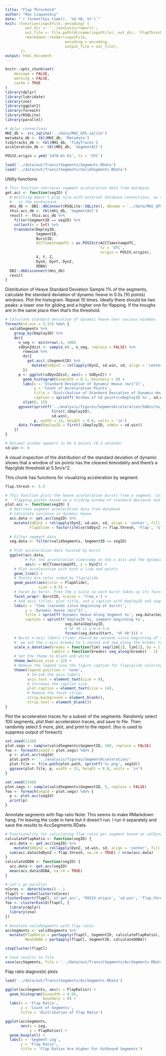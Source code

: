 ```yaml
---
title: "Flap Threshold"
author: "Max Czapanskiy"
date: "`r format(Sys.time(), '%d %B, %Y')`"
knit: (function(inputFile, encoding) { 
         out_dir <- '../analysis/reports';
         out_file <- file.path(dirname(inputFile), out_dir, 'FlapThreshold.html');
         rmarkdown::render(inputFile,
                           encoding = encoding, 
                           output_file = out_file);
       })
output: html_document
---
```


```r
knitr::opts_chunk$set(
	message = FALSE,
	warning = FALSE,
	cache = TRUE
)
library(dplyr)
library(lubridate)
library(zoo)
library(ggplot2)
library(foreach)
library(RSQLite)
library(parallel)

# dplyr connections
MHI_db <- src_sqlite('../data/MHI_GPS.sqlite')
metadata_db <- tbl(MHI_db, 'Metadata')
tidytracks_db <- tbl(MHI_db, 'TidyTracks')
acceleration_db <- tbl(MHI_db, 'SegmentACC')

POSIX.origin = ymd('1970-01-01', tz = 'UTC')

load('../data/out/TransitSegments/Segments.RData')
load('../data/out/TransitSegments/ValidSegments.RData')
```

Utility functions
```r
# This function retrieves segment acceleration data from database
get.acc <- function(segID) {
  # Knitting doesn't play nice with external database connections, so this
  #   is the workaround.
  mhi_db <- DBI::dbConnect(RSQLite::SQLite(), dbname = '../data/MHI_GPS.sqlite')
  this.acc_db <- tbl(mhi_db, 'SegmentACC')
  result <- this.acc_db %>%
    filter(SegmentID == segID) %>%
    collect(n = Inf) %>%
    transmute(DeployID,
              SegmentID,
              BurstID,
              ACCTimestampUTC = as.POSIXct(ACCTimestampUTC,
                                           tz = 'UTC',
                                           origin = POSIX.origin),
              X, Y, Z,
              DynX, DynY, DynZ,
              ODBA)
  DBI::dbDisconnect(mhi_db)
  result
}
```

Distribution of Heave Standard Deviation
Sample 1% of the segments, calculate the standard deviation of dynamic heave in 0.5s (10 points) windows. Plot the histogram. Repeat 10 times. Ideally there should be two peaks: a lower one for gliding and a higher one for flapping. If the troughs are in the same place then that's the threshold.
```r
# Calculate standard deviation of dynamic heave over various windows
foreach(sd.win = 5:15) %do% {
  validSegments %>%
    group_by(DeployID) %>%
    do({
      n_seg <- min(nrow(.), 100)
      sdDynZdist <- sample_n(., n_seg, replace = FALSE) %>%
        rowwise %>%
        do({
          get.acc(.$SegmentID) %>%
            mutate(SdDynZ = rollapply(DynZ, sd.win, sd, align = 'center', fill = NA))
        })
      p <- ggplot(sdDynZdist, aes(x = SdDynZ)) +
        geom_histogram(binwidth = 0.2, boundary = 0) +
        labs(x = 'Standard Deviation of Dynamic Heave (m/s^2)',
             y = 'Count of Acceleration Points',
             title = 'Distribution of Standard Deviation of Dynamic Heave',
             caption = sprintf('Window of %d points\nDeployID %s', sd.win, first(.$DeployID))) +
        xlim(0, 15)
      ggsave(sprintf('../analysis/figures/SegmentAcceleration/SdWin/%s_%i.png', 
                     first(.$DeployID), 
                     sd.win),
             p, width = 15, height = 8.8, units = 'in')
      data.frame(DeployID = first(.$DeployID, sdWin = sd.win))
    })
}

# Optimal window appears to be 6 points (0.3 seconds)
sd.win <- 6
```

A visual inspection of the distribution of the standard deviation of dynamic shows that a window of six points has the clearest bimodality and there's a flap/glide threshold at 5.5m/s^2.

This chunk has functions for visualizing acceleration by segment.

```r
flap.thresh <- 5.5

# This function plots the heave acceleration bursts from a segment. Color codes 
#   flapping points based on a sliding window of standard deviance and a threshold.
plot.acc <- function(segID) {
  # Retrieve segment acceleration data from database
  # Calculate variance in dynamic heave
  acc.data <- get.acc(segID) %>%
    mutate(SdDynZ = rollapply(DynZ, sd.win, sd, align = 'center', fill = NA),
           FlapGlide = factor(ifelse(SdDynZ >= flap.thresh, 'Flap', 'Glide')))
  
  # Filter segment data
  seg.data <- filter(validSegments, SegmentID == segID)
  
  # Plot acceleration data faceted by burst
  ggplot(acc.data, 
         # Put the acceleration timestamp on the x axis and the dynamic heave on the y
         aes(x = ACCTimestampUTC, y = DynZ)) + 
    # Plot acceleration with both a line and points
    geom_line() + 
    # Points are color coded by flap/glide
    geom_point(aes(color = FlapGlide),
               size = 0.5) + 
    # Facet by burst. Free the x scale so each burst takes up its facet completely.
    facet_wrap(~ BurstID, scales = 'free_x') +
    # Add axis titles, plot title, and a caption with DeployID and segment start time
    labs(x = 'Time (seconds since beginning of burst)', 
         y = 'Dynamic Heave (m/s^2)',
         title = sprintf('Dynamic Heave Along Segment %i', seg.data$SegmentID),
         caption = sprintf('DeployID %i, segment beginning %s',
                           seg.data$DeployID,
                           # %F %R is y-m-d h:m
                           format(seg.data$Start, '%F %R'))) +
    # Burst x-axis labels (time) should be seconds since beginning of the burst. So
    #  we set the x-axis breaks to 1 second and seq_along the breaks to get the labels.
    scale_x_datetime(breaks = function(lim) seq(lim[1], lim[2], by = 1),
                     labels = function(breaks) seq_along(breaks) - 1) +
    # Set the theme to black and white
    theme_bw(base_size = 12) +
    # Remove the legend (use the figure caption for flap/glide coloring)
    theme(legend.position = 'none',
          # Shrink the axis labels
          axis.text = element_text(size = 9),
          # Increase the caption size
          plot.caption = element_text(size = 14),
          # Remove the facet strips
          strip.background = element_blank(),
          strip.text = element_blank())
}
```

Plot the acceleration traces for a subset of the segments. Randomly select 100 segments, plot their acceleration traces, and save to file. Then randomly select 5 more, plot, and print to the report. (foo is used to suppress output of foreach)
```r
set.seed(1136)
plot.segs <- sample(validSegments$SegmentID, 100, replace = FALSE)
foo <- foreach(segId = plot.segs) %do% {
  p <- plot.acc(segId)
  plot.path <- '../analysis/figures/SegmentAcceleration/'
  plot.file <- file.path(plot.path, sprintf('%i.png', segId))
  ggsave(plot.file, p, width = 15, height = 8.8, units = 'in')
}
```

```r
set.seed(1546)
plot.segs <- sample(validSegments$SegmentID, 5, replace = FALSE)
foo <- foreach(segId = plot.segs) %do% {
  p <- plot.acc(segId)
  print(p)
}
```

Annotate segments with flap ratio
Note: This seems to make RMarkdown hang. I'm leaving the code in here but it doesn't run. I run it separately and save the results to AccSegments.RData.
```r
# Functionality for calculating flap ratio per segment based on sd(DynZ) threshold
calculateFlapRatio <- function(segID) {
  acc.data <- get.acc(segID) %>%
    mutate(SdDynZ = rollapply(DynZ, sd.win, sd, align = 'center', fill = NA))
  sum(acc.data$SdDynZ > flap.thresh, na.rm = TRUE) / nrow(acc.data)
}
calculateODBA <- function(segID) {
  acc.data <- get.acc(segID)
  mean(acc.data$ODBA, na.rm = TRUE)
}

# Let's go parallel
nCores <- detectCores() - 1
flapCl <- makeCluster(nCores)
clusterExport(flapCl, c('get.acc', 'POSIX.origin', 'sd.win', 'flap.thresh'))
foo <- clusterEvalQ(flapCl, {
  library(dplyr)
  library(zoo)
})
  
# Annotate validSegments with flap ratio
accSegments <- validSegments %>%
  mutate(FlapRatio = parSapply(flapCl, SegmentID, calculateFlapRatio),
         MeanODBA = parSapply(flapCl, SegmentID, calculateODBA))

stopCluster(flapCl)

# Save results to file
save(accSegments, file = '../data/out/TransitSegments/AccSegments.RData')
```

Flap ratio diagnostic plots
```r
load('../data/out/TransitSegments/AccSegments.RData')

ggplot(accSegments, aes(x = FlapRatio)) +
  geom_histogram(binwidth = 0.05,
                 boundary = 0) +
  labs(x = 'Flap Ratio',
       y = 'Count of Segments',
       title = 'Distribution of Flap Ratio')

ggplot(accSegments,
       aes(x = Leg,
           y = FlapRatio)) +
  geom_boxplot() +
  labs(x = 'Segment Leg',
       y = 'Flap Ratio',
       title = 'Flap Ratios Are Higher For Outbound Segments')
```

